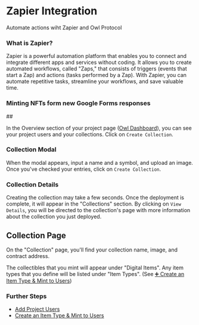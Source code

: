 
# Zapier Integration

Automate actions wiht Zapier and Owl Protocol

### What is Zapier?

Zapier is a powerful automation platform that enables you to connect and integrate different apps and services without coding. It allows you to create automated workflows, called "Zaps," that consists of triggers (events that start a Zap) and actions (tasks performed by a Zap). With Zapier, you can automate repetitive tasks, streamline your workflows, and save valuable time.

### Minting NFTs form new Google Forms responses

<Steps>
##

In the Overview section of your project page ([Owl Dashboard](https://dashboard.owlprotocol.xyz/)), you can see your project users and your collections. Click on `Create Collection`.


<Screenshot src={createCollectionButton} alt="createCollectionButton" />

### Collection Modal

When the modal appears, input a name and a symbol, and upload an image. Once you've checked your entries, click on `Create Collection`.


<Screenshot src={collectionModal} alt="collectionModal" />

### Collection Details

Creating the collection may take a few seconds. Once the deployment is complete, it will appear in the "Collections" section. By clicking on `View Details`, you will be directed to the collection's page with more information about the collection you just deployed.


<Screenshot src={ViewDetailsButton} alt="ViewDetailsButton" />

## Collection Page

On the "Collection" page, you'll find your collection name, image, and contract address.

The collectibles that you mint will appear under "Digital Items". Any item types that you define will be listed under "Item Types". (See [➕ Create an Item Type & Mint to Users](doc:mint-from-item-type))


<Screenshot src={CollectionViewEmpty} alt="CollectionViewEmpty" />

</Steps>

### Further Steps

-   [Add Project Users](/dashboard-docs/addProjectUsers)
-   [Create an Item Type & Mint to Users](/dashboard-docs/createItemTypeAndMint)
